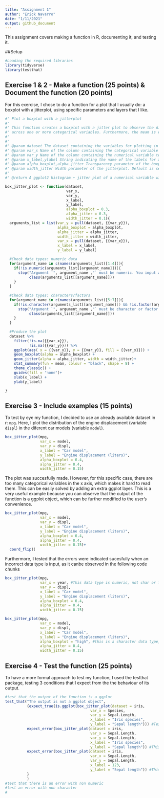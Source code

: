 ```yaml
---
title: "Assignment 1"
author: "Erick Navarro"
date: "1/11/2021"
output: github_document
---
```

This assignment covers making a function in R, documenting it, and testing it.

##Setup
```r
#Loading the required libraries
library(tidyverse)
library(testthat)
```

## Exercise 1 & 2 - Make a function (25 points) & Document the function (20 points)
For this exercise, I chose to do a function for a plot that I usually do: a boxplot with a jitterplot, using specific parameters and layers that I like. 
```r
#' Plot a boxplot with a jitterplot
#'
#' This function creates a boxplot with a jitter plot to observe the distribution of a numeric variable 
#' across one or more categorical variables. Furthermore, the mean is denoted as a black asterisk.
#' 
#'
#' @param dataset The dataset containing the variables for plotting in a tidy format. Names come from "dataset used to plot"
#' @param var_x Name of the column containing the categorical variable to be plot in x axis. Name comes from "variable x"
#' @param var_y Name of the column containing the numerical variable to be plot in y axi. Name comes from "variable y"
#' @param x_label,ylabel String indicating the name of the labels for x and y axis. Names come from "label of axis x or y"
#' @param alpha_boxplot,alpha_jitter Transparency parameter of the boxplot and jitterplot. Default is set to 0.3. Names come from "alpha of boxplot or jitterplot"
#' @param width_jitter Width parameter of the jitterplot. Default is set to 0.1. Name comes from "width of jitterplot"
#'
#' @return A ggplot2 histogram + jitter plot of a numerical variable with the mean marked as a black asterisk. 

box_jitter_plot <- function(dataset, 
                            var_x, 
                            var_y, 
                            x_label,
                            y_label,
                            alpha_boxplot = 0.3, 
                            alpha_jitter = 0.3, 
                            width_jitter = 0.1){
  arguments_list = list(var_y = pull(dataset, {{var_y}}),
                        alpha_boxplot = alpha_boxplot,
                        alpha_jitter = alpha_jitter,
                        width_jitter = width_jitter,
                        var_x = pull(dataset, {{var_x}}),
                        x_label = x_label,
                        y_label = y_label)

  #Check data types: numeric data  
  for(argument_name in c(names(arguments_list)[1:4])){
    if(!is.numeric(arguments_list[[argument_name]])){
      stop("Argument `", argument_name ,"` must be numeric. You input an object of class ", 
           class(arguments_list[[argument_name]]))
    }
  }
  
  #Check data types: characters/factors  
  for(argument_name in c(names(arguments_list)[5:7])){
    if(!is.character(arguments_list[[argument_name]]) && !is.factor(arguments_list[[argument_name]])){
      stop("Argument `", argument_name ,"` must be character or factor You input an object of class ", 
           class(arguments_list[[argument_name]]))
    }
  }
  
  #Produce the plot
  dataset %>% 
    filter(!is.na({{var_x}}),
           !is.na({{var_y}})) %>% 
    ggplot(aes( x = {{var_x}}, y = {{var_y}}, fill = {{var_x}})) +
    geom_boxplot(alpha = alpha_boxplot) +
    geom_jitter(alpha = alpha_jitter, width = width_jitter)+
    stat_summary(fun = mean, colour = "black", shape = 8) +
    theme_classic() +
    guides(fill = "none")+
    xlab(x_label) +
    ylab(y_label)

}


```
## Exercise 3 - Include examples (15 points)
To test by eye my function, I decided to use an already available dataset in r: `mpg`. Here, I plot the distribution of the engine displacement (variable `displ`) in the diferent car models (variable `model`). 

```r
box_jitter_plot(mpg, 
                var_x = model,
                var_y = displ,
                x_label = "Car model",
                y_label = "Engine displacement (liters)",
                alpha_boxplot = 0.4,
                alpha_jitter = 0.4,
                width_jitter = 0.15)
```

The plot was succesfully made. However, for this specific case, there are too many categorical variables in the x axis, which makes it hard to read them. This can be easily solved by adding an extra ggplot layer. This is a very useful example because you can observe that the output of the function is a ggplot object, which can be further modified to the user's convenience. 

```r
box_jitter_plot(mpg, 
                var_x = model,
                var_y = displ,
                x_label = "Car model",
                y_label = "Engine displacement (liters)",
                alpha_boxplot = 0.4,
                alpha_jitter = 0.4,
                width_jitter = 0.15)+
  coord_flip()
```

Furthermore, I tested that the errors were indicated sucesfully when an incorrect data type is input, as it canbe observed in the following code chunks

```r
box_jitter_plot(mpg, 
                var_x = year, #This data type is numeric, not char or factor as it should be
                var_y = displ,
                x_label = "Car model",
                y_label = "Engine displacement (liters)",
                alpha_boxplot = 0.4,
                alpha_jitter = 0.4,
                width_jitter = 0.15)

```
```r
box_jitter_plot(mpg, 
                var_x = model, 
                var_y = displ,
                x_label = "Car model",
                y_label = "Engine displacement (liters)",
                alpha_boxplot = "high", #this is a character data type, instead of the expected numerical value
                alpha_jitter = 0.4,
                width_jitter = 0.15)

```
 
## Exercise 4 - Test the function (25 points)
To have a more formal approach to test my function, I used the testthat package, testing 3 conditions that I expect from the the behaviour of its output. 
```r
#test that the outpot of the function is a ggplot
test_that("The output is not a ggplot object",
          {expect_true(is.ggplot(box_jitter_plot(dataset = iris, 
                                       var_x = Species, 
                                       var_y = Sepal.Length,
                                       x_label = "Iris species", 
                                       y_label = "Sepal length"))) #Test that the final output is a ggplot object
          expect_error(box_jitter_plot(dataset = iris, 
                                       var_x = Sepal.Length, 
                                       var_y = Sepal.Length,
                                       x_label = "Iris species", 
                                       y_label = "Sepal length")) #This should throw an error because var_x is supposed to be a categorical variable, not numerical  
          expect_error(box_jitter_plot(dataset = iris, 
                                       var_x = Sepal.Length, 
                                       var_y = Sepal.Length,
                                       x_label = 123, 
                                       y_label = "Sepal length")) #This should throw an error because x_lab is supposed to be a string, not a numerical value
          }
          )
#test that there is an error with non numeric
#test an error with non character 
#
```


